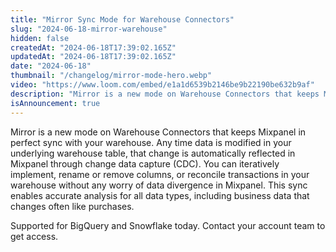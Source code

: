 ```yaml
---
title: "Mirror Sync Mode for Warehouse Connectors"
slug: "2024-06-18-mirror-warehouse"
hidden: false
createdAt: "2024-06-18T17:39:02.165Z"
updatedAt: "2024-06-18T17:39:02.165Z"
date: "2024-06-18"
thumbnail: "/changelog/mirror-mode-hero.webp"
video: "https://www.loom.com/embed/e1a1d6539b2146be9b22190be632b9af"
description: "Mirror is a new mode on Warehouse Connectors that keeps Mixpanel in perfect sync with your warehouse. Any time data is modified in your underlying warehouse table, that change is automatically reflected in Mixpanel through change data capture (CDC). You can iteratively implement, rename or remove columns, or reconcile transactions in your warehouse without any worry of data divergence in Mixpanel. This sync enables accurate analysis for all data types, including business data that changes often like purchases."
isAnnouncement: true
---
```


<ChangelogPostHeader
  date="2024-06-18"
  title="Mirror Sync Mode for Warehouse Connectors"
/>

Mirror is a new mode on Warehouse Connectors that keeps Mixpanel in perfect sync with your warehouse. Any time data is modified in your underlying warehouse table, that change is automatically reflected in Mixpanel through change data capture (CDC). You can iteratively implement, rename or remove columns, or reconcile transactions in your warehouse without any worry of data divergence in Mixpanel. This sync enables accurate analysis for all data types, including business data that changes often like purchases.

Supported for BigQuery and Snowflake today. Contact your account team to get access.

<VideoButtonWithModal src="https://www.loom.com/embed/e1a1d6539b2146be9b22190be632b9af" />
